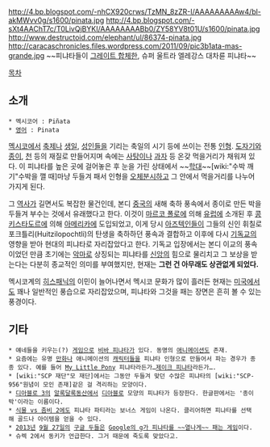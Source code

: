 http://4.bp.blogspot.com/-nhCX920crws/TzMN_8zZR-I/AAAAAAAAAw4/bl-akMWvv0g/s1600/pinata.jpg
http://4.bp.blogspot.com/-sXt4AAChT7c/T0LivQjBYKI/AAAAAAAABb0/ZY58YV8t01U/s1600/pinata.jpg
http://www.destructoid.com/elephant/ul/86374-pinata.jpg
http://caracaschronicles.files.wordpress.com/2011/09/pic3b1ata-mas-grande.jpg
~~피냐타들이 [[그레이트 합체]]한, 슈퍼 울트라 엘레강스 대차륜 피냐타~~

[[목차]]
== 소개 ==
 * 멕시코어 : Piñata
 * [[영어]] : Pinata

[[멕시코]]에서 [[축제]]나 [[생일]], [[성인]]들을 기리는 축일의 시기 등에 쓰이는 전통 [[인형]]. [[도자기]]와 [[종이]], [[천]] 등의 재질로 만들어지며 속에는 [[사탕]]이나 [[과자]] 등 온갖 먹을거리가 채워져 있다. 이 피냐타를 높은 곳에 걸어놓은 후 눈을 가린 상태에서 ~~[[학대]]~~[wiki:"수박 깨기"수박을 깰 때]마냥 두들겨 패서 인형을 [[오체분시]]하고 그 안에서 먹을거리를 나누어 가지게 된다.

그 [[역사]]가 길면서도 복잡한 물건인데, 본디 [[중국]]의 새해 축하 풍속에서 종이로 만든 박을 두들겨 부수는 것에서 유래했다고 한다. 이것이 [[마르코 폴로]]에 의해 [[유럽]]에 소개된 후 [[콩키스타도르]]에 의해 [[아메리카]]에 도입되었고, 이게 당시 [[아즈텍]]인들이 그들의 신인 휘칠로포크틀리(Huitzilopochtli)의 탄생을 축하하던 풍속과 결합하고 이후에 다시 [[기독교]]의 영향을 받아 현대의 피냐타로 자리잡았다고 한다. 기독교 입장에서는 본디 이교의 풍속이었던 만큼 초기에는 [[악마]]로 상징되는 피냐타를 [[신앙]]의 힘으로 물리치고 그 보상을 받는다는 다분히 종교적인 의미를 부여했지만, 현재는 '''그런 건 아무래도 상관없게 되었다.'''

멕시코계의 [[히스패닉]]의 이민이 늘어나면서 멕시코 문화가 많이 흘러든 현재는 [[미국]]에서도 꽤나 일반적인 풍습으로 자리잡았으며, 피냐타와 그것을 패는 장면은 흔히 볼 수 있는 풍경이다.
== 기타 ==
 * 얘네들을 키우는(?) [[게임]]으로 [[비바 피냐타]]가 있다. 동명의 [[애니메이션]]도 존재.
 * 요즘에는 유명 [[만화]]나 애니메이션의 [[캐릭터]]들을 피냐타 인형으로 만들어서 파는 경우가 종종 있다. 예를 들어 [[My Little Pony]] 피냐타라든가…[http://www.flickr.com/photos/sga_creative/7337664612/ 제이크 피냐타]라든가….
 * [wiki:"SCP 재단"모 재단]에서는 그동안 두들겨 맞던 수많은 피냐타의 [wiki:"SCP-956"원념이 모인 존재]같은 걸 격리하는 모양이다.
 * [[디아블로 3]]의 [[알록달록동산]]에서 [[디아블로(디아블로 시리즈)|디아블로]] 모양의 피냐타가 등장한다. 한글판에서는 '종이박'이라는 이름이다.
 * [[식물 vs 좀비 2]]에도 피냐타 파티라는 보너스 게임이 나온다. 클리어하면 피냐타를 선택해 골드나 아이템을 얻을 수 있다.
 * [[2013년]] [[9월 27일]]의 [[구글 두들]]은 [http://www.youtube.com/watch?v=D0GPcepgSN0 Google의 g가 피냐타를 ~~열나게~~ 패는 게임]이다.
 * 슈렉 2에서 동키가 언급한다. 그거 때문에 죽도록 맞았다고.
